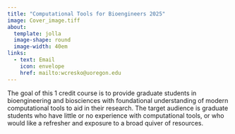 ```yaml
---
title: "Computational Tools for Bioengineers 2025"
image: Cover_image.tiff
about:
  template: jolla
  image-shape: round
  image-width: 40em
links: 
  - text: Email
    icon: envelope
    href: mailto:wcresko@uoregon.edu
---
```


The goal of this 1 credit course is to provide graduate students in bioengineering and biosciences with foundational understanding of modern computational tools to aid in their research. The target audience is graduate students who have little or no experience with computational tools, or who would like a refresher and exposure to a broad quiver of resources.
